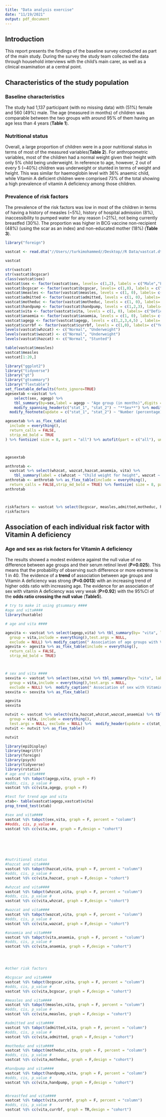 ```yaml
---
title: "Data analysis exercise"
date: "11/19/2021"
output: pdf_document
---
```

## Introduction
This report presents the findings of the baseline survey conducted as part of the main study. During the survey the study team collected the data through household interviews with the child's main carer, as well as a clinical examination at a central point.

## Characteristics of the study population 

### Baseline characteristics
The study had 1,137 participant (with no missing data) with (51%) female and 560 (49%) male. The age (measured in months) of children was comparable between the two groups with around 95% of them having an age less than 4 years (**Table 1**).

### Nutritional status
Overall, a large proportion of children were in a poor nutritional status in terms of most of the measured variables(**Table 2**). 
For anthropometric variables, most of the children had a normal weight given their height with only 5% child being underweight. In reference to age, however, 2 out of every 5 (~40%) children was underweight or stunted in terms of weight and height. This was similar for haemoglobin level with 36% anaemic child, while Vitamin A deficient children were comprised 73% of the total showing a high prevalence of vitamin A deficiency among those children.

### Prevalence of risk factors
The prevalence of the risk factors was low in most of the children in terms of having a history of measles (~5%), history of hospital admission (8%), inaccessibility to pumped water for any reason (~21%), not being currently breastfed (30%). The proportion was higher in BCG vaccine non-recipient (48%) (using the scar as an index) and non-educated mother (18%) (**Table 3**). 

```r
library("foreign")

vastcat <- read.dta("//Users//turkimohammed//Desktop//R Data/vastcat.dta", convert.dates = TRUE, convert.factors = TRUE,missing.type = FALSE,convert.underscore = FALSE, warn.missing.labels = TRUE)

vastcat

str(vastcat)
str(vastcat$bcgscar)
class(vastcat$sex)
vastcat$sex <- factor(vastcat$sex, levels= c(1,2), labels = c("Male","Female"))
vastcat$bcgscar <- factor(vastcat$bcgscar, levels= c(1,0), labels = c("Present","Absent")) 
vastcat$measles <- factor(vastcat$measles, levels = c(1, 0), labels= c("Yes","No"))
vastcat$admitted <- factor(vastcat$admitted, levels = c(1, 0), labels= c("Yes","No"))
vastcat$motheduc <- factor(vastcat$motheduc, levels = c(1, 0), labels= c("Yes","No"))
vastcat$handpump <- factor(vastcat$handpump, levels = c(1,2,3), labels= c("Yes", "Not currently functioning","No"))
vastcat$vita <- factor(vastcat$vita, levels = c(1, 0), labels= c("Deficient (<0.7 mmol/l)","Normal (0.7+ mmol/l)"))
vastcat$anaemia <- factor(vastcat$anaemia, levels = c(1, 0), labels= c("Anaemic (<8 g/dl)","Normal (8+ g/dl)"))
vastcat$agegp <- factor(vastcat$agegp, levels = c(1,2,3,4,5) , labels= c("0-11","12-23","24-35","36-47","48-59"))
vastcat$currbf <- factor(vastcat$currbf, levels = c(1,0), labels= c("Yes","No"))
levels(vastcat$whzcat) <- c("Normal", "Underweight")
levels(vastcat$wazcat) <- c("Normal", "Underweight")
levels(vastcat$hazcat) <- c("Normal", "Stunted")

table(vastcat$measles)
vastcat$measles
vastcat[1:20,]
```

```r
library("ggplot2")
library("tidyverse")
library("gt")
library("gtsummary")
library("flextable")
set_flextable_defaults(fonts_ignore=TRUE)
agesextab <-vastcat %>%
    select(sex, agegp) %>%
    tbl_summary(by=sex,label = agegp ~ "Age group (in months)",digits = list(agegp~1)) %>%
    modify_spanning_header(c("stat_1", "stat_2") ~ "**Sex**") %>% modify_header( update = list( c("stat_1", "stat_2")  ~ "**{level}, N = {n} ({style_percent(p)}%)**")) %>%
  modify_footnote(update = c("stat_1", "stat_2") ~ "Number (percentage) of children in each sex") %>%  add_overall(last = TRUE) %>% modify_caption("**Characteristics of children by age and sex**")

agesextab %>% as_flex_table(
  include = everything(),
  return_calls = FALSE,
  strip_md_bold = TRUE
) %>% fontsize( size = 8, part = "all") %>% autofit(part = c("all"), unit = "cm") %>% set_table_properties(layout = "autofit")



agesextab

```



```r
 
anthrotab <- 
  vastcat %>% select(whzcat, wazcat,hazcat,anaemia, vita) %>%
    tbl_summary(label = c(whzcat ~ "Child weight for height", wazcat ~ "Child weight for age", hazcat ~ "Child height for age", anaemia~ "Haemoglobin level (g/dl)", vita ~ "Serum retinol level (mmol/l)")) %>% modify_header(label ~ "") %>% modify_spanning_header(stat_0 ~ "**Study participants**") %>% modify_footnote(update = stat_0 ~ "N= Number of children, All anthropometric variables were computed using the US National Center for Health Statistics (NCHS) as a reference.") %>% modify_caption("**Nutritional Status**")
anthrotab <- anthrotab %>% as_flex_table(include = everything(),
  return_calls = FALSE,strip_md_bold = TRUE) %>% fontsize( size = 8, part = "all") %>% autofit(part = c("all")) 
anthrotab




```


```r
riskfactors <- vastcat %>% select(bcgscar, measles,admitted,motheduc, handpump,currbf) %>%tbl_summary(label = c(bcgscar ~ "BCG vaccine scar", measles ~ "Ever had measles", admitted ~ "Admitted to the hospital in the past year", motheduc~ "Mother educated", handpump ~ "Access to borehole with pump", currbf ~ " Child is currently breastfed"), type = list(measles ~ "categorical", admitted ~ "categorical",motheduc ~"categorical", currbf~ "categorical")) %>% modify_spanning_header(stat_0 ~ "**Study participants**") %>% modify_footnote(update = stat_0 ~ "Number of children") %>% modify_caption("**Risk factors**")
riskfactors  


```




## Association of each individual risk factor with Vitamin A deficiency

### Age and sex as risk factors for Vitamin A deficiency
The results showed a modest evidence against the null value of no difference between age groups and their serum retinol level (**P=0.025**). This means that the probability of observing such difference or more extreme is 1 in 40. The evidence of a **trend** of association between age groups and Vitamin A deficiency was strong (**P=0.0013**) with an increasing trend of higher odds ratio with increasing age. 
The evidence for an association of sex with vitamin A deficiency was very weak (**P=0.92**) with the 95%CI of the **odds ratio crossing the null value** (**Table5**). 

```r

# try to make it using gtsummary ####
#age and vita####
library(huxtable)

```

```r
# age and vita ####

agevita <- vastcat %>% select(agegp,vita) %>% tbl_summary(by= "vita", label = c(agegp ~ "Age group (in months)")) %>% modify_spanning_header(c("stat_1", "stat_2") ~ "**Serum retinol level**") %>% add_p(test = all_categorical() ~ "chisq.test",pvalue_fun = function(x) style_pvalue(x, digits = 2) ,
  group = vita,include = everything(),test.args = NULL,
  exclude = NULL) %>% modify_caption(" Association of age groups with Vitamin A deficiency")%>% modify_header(update = c(stat_1 ~ "**Defecient** N={n} ({style_percent (p)}%)", stat_2 ~ "**Normal** N={n} ({style_percent (p)}%)"))
agevita <- agevita %>% as_flex_table(include = everything(),
  return_calls = FALSE,
  strip_md_bold = TRUE)



# sex and vita ####
sexvita <- vastcat %>% select(sex,vita) %>% tbl_summary(by= "vita", label = c(sex ~ "Sex")) %>% add_p(test = all_categorical() ~ "chisq.test",pvalue_fun = function(x) style_pvalue(x, digits = 2) ,
  group = vita,include = everything(),test.args = NULL,
  exclude = NULL) %>%  modify_caption(" Association of sex with Vitamin A deficiency")%>% modify_spanning_header(c("stat_1", "stat_2") ~ "**Serum retinol level**") %>% modify_header(update = c(stat_1 ~ "**Defecient** N={n} ({style_percent (p)}%)", stat_2 ~ "**Normal** N={n} ({style_percent (p)}%)"))
sexvita <- sexvita %>% as_flex_table()


```

```r
agevita 
sexvita
```


```r
nutvit <- vastcat %>% select(vita,hazcat,whzcat,wazcat,anaemia) %>% tbl_summary(by= "vita",label = c(whzcat ~ "Child weight for height", wazcat ~ "Child weight for age", hazcat ~ "Child height for age", anaemia~ "Haemoglobin level (g/dl)")) %>%  add_p(test = all_categorical() ~ "chisq.test", pvalue_fun = function(x) style_pvalue(x, digits = 3) ,
  group = vita, include = everything(),
  test.args = NULL, exclude = NULL) %>%  modify_header(update = c(stat_1 ~ "**Defecient** N={n} ({style_percent (p)}%)", stat_2 ~ "**Normal** N={n} ({style_percent (p)}%)"))
nutvit <- nutvit %>% as_flex_table()

nutvit
```

```r
library(epiDisplay)
library(magrittr)
library(foreign)
library(psych)
library(tidyverse)
library(rstatix)
# age and vita####
vastcat %$% tabpct(agegp,vita, graph = F)
#odds, cis, p_value #
vastcat %$% cc(vita,agegp, graph = F)  

#test for trend age and vita 
xtab<- table(vastcat$agegp,vastcat$vita)
prop_trend_test(xtab)

#sex and vita####
vastcat %$% tabpct(sex,vita, graph = F, percent = "column")
##odds, cis, p_value #
vastcat %$% cc(vita,sex, graph = F,design = "cohort")  




         

#nutritional status  
#hazcat and vita####
vastcat %$% tabpct(hazcat,vita, graph = F, percent = "column")
#odds, cis, p_value #
vastcat %$% cc(vita,hazcat, graph = F,design = "cohort")  

#whzcat and vita####
vastcat %$% tabpct(whzcat,vita, graph = F, percent = "column")
#odds, cis, p_value #
vastcat %$% cc(vita,whzcat, graph = F,design = "cohort")  

#wazcat and vita####
vastcat %$% tabpct(wazcat,vita, graph = F, percent = "column")
#odds, cis, p_value #
vastcat %$% cc(vita,wazcat, graph = F,design = "cohort")  

#anaemia and vita####
vastcat %$% tabpct(vita,anaemia, graph = F, percent = "column")
#odds, cis, p_value #
vastcat %$% cc(vita,anaemia, graph = F,design = "cohort")




#other risk factors

#bcgscar and vita####
vastcat %$% tabpct(bcgscar,vita, graph = F, percent = "column")
#odds, cis, p_value #
vastcat %$% cc(vita,bcgscar, graph = F,design = "cohort")  

#measles and vita####
vastcat %$% tabpct(measles,vita, graph = F, percent = "column")
#odds, cis, p_value #
vastcat %$% cc(vita,measles, graph = F,design = "cohort")  

#admitted and vita####
vastcat %$% tabpct(admitted,vita, graph = F, percent = "column")
#odds, cis, p_value #
vastcat %$% cc(vita,admitted, graph = F,design = "cohort")  

#motheduc and vita####
vastcat %$% tabpct(motheduc,vita, graph = F, percent = "column")
#odds, cis, p_value #
vastcat %$% cc(vita,motheduc, graph = F,design = "cohort")  

#handpump and vita####
vastcat %$% tabpct(handpump,vita, graph = F, percent = "column")
#odds, cis, p_value #
vastcat %$% cc(vita,handpump, graph = F,design = "cohort")  


#breastfed and vita####
vastcat %$% tabpct(vita,currbf, graph = F, percent = "column")
#odds, cis, p_value #
vastcat %$% cc(vita,currbf, graph = TR,design = "cohort")  


```
